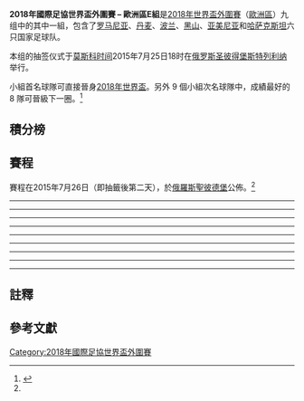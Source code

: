 '''2018年國際足協世界盃外圍賽 – 歐洲區E組'''是[[2018年國際足協世界盃|2018年世界盃]][[2018年國際足協世界盃外圍賽|外圍賽]]（[[2018年國際足協世界盃外圍賽_(歐洲區)|歐洲區]]）九组中的其中一組，包含了[[罗马尼亚国家足球队|罗马尼亚]]、[[丹麦国家足球队|丹麦]]、[[波兰国家足球队|波兰]]、[[黑山国家足球队|黑山]]、[[亚美尼亚国家足球队|亚美尼亚]]和[[哈萨克斯坦国家足球队|哈萨克斯坦]]六只国家足球队。

本组的抽签仪式于[[莫斯科时间|莫斯科时间]]2015年7月25日18时在[[俄罗斯|俄罗斯]][[圣彼得堡|圣彼得堡]][[斯特列利纳|斯特列利纳]]举行。

小組首名球隊可直接晉身[[2018年國際足協世界盃|2018年世界盃]]。另外 9 個小組次名球隊中，成績最好的 8 隊可晉級下一圈。<ref name="draw format">{{cite web |url=http://www.uefa.com/worldcup/news/newsid=2257685.html |title=FIFA World Cup qualifying draw format |publisher=UEFA.com |date=2015年6月16日 |accessdate=2015年7月25日 |deadurl=yes |archiveurl=https://web.archive.org/web/20160626094547/http://www.uefa.com/worldcup/news/newsid%3D2257685.html |archivedate=2016年6月26日 }}</ref>

== 積分榜 ==
{{2018年国际足联世界杯外围赛排名准则}}
{{2018年國際足協世界盃外圍賽 – 歐洲區E組
| expanded    = yes
| fixtures    = yes
}}

== 賽程 ==
賽程在2015年7月26日（即抽籤後第二天），於[[俄羅斯|俄羅斯]][[聖彼德堡|聖彼德堡]]公佈。<ref name="draw format" />

{{Football box
|id=Denmark v Armenia
|date={{Start date|2016|9|4|df=y}}
|time=18:00<br />(18:00 [[UTC+02:00|UTC+2]])
|team1={{fb-rt|DEN}}
|score=1–0
|report=[http://www.fifa.com/worldcup/matches/round=276483/match=300332008/index.html 報告 (FIFA)]<br />[http://www.uefa.com/worldcup/season=2018/matches/round=2000717/match=2017653/index.html 報告 (UEFA)]
|team2={{fb|ARM}}
|goals1=
*[[基斯甸·艾歷臣|基斯甸·艾歷臣]] {{goal|17}}
|goals2=
|stadium=[[帕肯球场|帕肯球场]], [[哥本哈根|哥本哈根]]
|attendance=21,745
|referee=[[Harald_Lechner|Harald Lechner]] ([[奧地利足球協會|奧地利]])
}}
{{Football box
|id=Kazakhstan v Poland
|date={{Start date|2016|9|4|df=y}}
|time=18:00<br />(22:00 [[UTC+06:00|UTC+6]])
|team1={{fb-rt|KAZ}}
|score=2–2
|report=[http://www.fifa.com/worldcup/matches/round=276483/match=300331974/index.html 報告 (FIFA)]<br />[http://www.uefa.com/worldcup/season=2018/matches/round=2000717/match=2017666/index.html 報告 (UEFA)]
|team2={{fb|POL}}
|goals1=
*[[Sergei_Khizhnichenko|Khizhnichenko]] {{goal|51||58}}
|goals2=
*[[巴爾托什·卡佩斯卡|巴爾托什·卡佩斯卡]] {{goal|9}}
*[[罗伯特·莱万多夫斯基|罗伯特·莱万多夫斯基]] {{goal|35|pen.}}
|stadium=[[阿斯塔纳竞技场|阿斯塔纳竞技场]], [[阿斯塔納|阿斯塔納]]
|attendance=19,905
|referee=[[Serdar_Gözübüyük|Serdar Gözübüyük]] ([[皇家荷蘭足球協會|荷蘭]])
}}
{{Football box
|id=Romania v Montenegro
|date={{Start date|2016|9|4|df=y}}
|time=20:45<br />(21:45 [[UTC+03:00|UTC+3]])
|team1={{fb-rt|ROU}}
|score=1–1
|report=[http://www.fifa.com/worldcup/matches/round=276483/match=300331992/index.html 報告 (FIFA)]<br />[http://www.uefa.com/worldcup/season=2018/matches/round=2000717/match=2017649/index.html 報告 (UEFA)]
|team2={{fb|MNE}}
|goals1=
*[[阿德里安·波帕|阿德里安·波帕]] {{goal|85}}
|goals2=
*[[斯蒂凡·約維蒂奇|斯蒂凡·約維蒂奇]] {{goal|87}}
|stadium=[[Cluj_Arena|Cluj Arena]], [[克卢日-纳波卡|克卢日-纳波卡]]
|attendance=25,468
|referee=[[安東尼·泰萊|安東尼·泰萊]] ([[英格蘭足球總會|英格蘭]])
}}
----
{{Football box
|id=Armenia v Romania
|date={{Start date|2016|10|8|df=y}}
|time=18:00<br />(20:00 [[UTC+04:00|UTC+4]])
|team1={{fb-rt|ARM}}
|score=0–5
|report=[http://www.fifa.com/worldcup/matches/round=276483/match=300331997/index.html 報告 (FIFA)]<br />[http://www.uefa.com/worldcup/season=2018/matches/round=2000717/match=2017661/index.html 報告 (UEFA)]
|team2={{fb|ROU}}
|goals1=
|goals2=
*[[博格丹·斯坦庫|博格丹·斯坦庫]] {{goal|4|pen.}}
*[[阿德里安·波帕|阿德里安·波帕]] {{goal|10}}
*[[Răzvan_Marin|Marin]] {{goal|12}}
*[[Nicolae_Stanciu_(footballer,_born_1993)|Stanciu]] {{goal|29}}
*[[亞歷山德魯·奇普修|亞歷山德魯·奇普修]] {{goal|60}}
|stadium=[[瓦茲根·薩爾基相共和黨體育場|瓦茲根·薩爾基相共和黨體育場]], [[葉里溫|葉里溫]]
|attendance=5,500
|referee=[[Vladislav_Bezborodov|Vladislav Bezborodov]] ([[俄羅斯足球總會|俄羅斯]])
}}
{{Football box
|id=Montenegro v Kazakhstan
|date={{Start date|2016|10|8|df=y}}
|time=18:00<br />(18:00 [[UTC+02:00|UTC+2]])
|team1={{fb-rt|MNE}}
|score=5–0
|report=[http://www.fifa.com/worldcup/matches/round=276483/match=300331998/index.html 報告 (FIFA)]<br />[http://www.uefa.com/worldcup/season=2018/matches/round=2000717/match=2017660/index.html 報告 (UEFA)]
|team2={{fb|KAZ}}
|goals1=
*[[扎科·托馬塞維奇|扎科·托馬塞維奇]] {{goal|24}}
*[[Nikola_Vukčević_(footballer,_born_1991)|Vukčević]] {{goal|59}}
*[[斯蒂凡·約維蒂奇|斯蒂凡·約維蒂奇]] {{goal|64}}
*[[法托斯·贝西拉伊|法托斯·贝西拉伊]] {{goal|73}}
*[[斯特凡·萨维奇|斯特凡·萨维奇]] {{goal|78}}
|goals2=
|stadium=[[Podgorica_City_Stadium|City Stadium]], [[波德戈里察|波德戈里察]]
|attendance=8,517
|referee=[[Robert_Schörgenhofer|Robert Schörgenhofer]] ([[奧地利足球協會|奧地利]])
}}
{{Football box
|id=Poland v Denmark
|date={{Start date|2016|10|8|df=y}}
|time=20:45<br />(20:45 [[UTC+02:00|UTC+2]])
|team1={{fb-rt|POL}}
|score=3–2
|report=[http://www.fifa.com/worldcup/matches/round=276483/match=300332005/index.html 報告 (FIFA)]<br />[http://www.uefa.com/worldcup/season=2018/matches/round=2000717/match=2017656/index.html 報告 (UEFA)]
|team2={{fb|DEN}}
|goals1=
*[[罗伯特·莱万多夫斯基|罗伯特·莱万多夫斯基]] {{goal|20||36|pen.|48}}
|goals2=
*[[卡米爾·格里克|卡米爾·格里克]] {{goal|49|o.g.}}
*[[Yussuf_Poulsen|Poulsen]] {{goal|69}}
|stadium=[[國家體育場_(華沙)|國家體育場]], [[华沙|华沙]]
|attendance=56,811
|referee=[[Gianluca_Rocchi|Gianluca Rocchi]] ([[意大利足球總會|意大利]])
}}
----
{{Football box
|id=Kazakhstan v Romania
|date={{Start date|2016|10|11|df=y}}
|time=18:00<br />(22:00 [[UTC+06:00|UTC+6]])
|team1={{fb-rt|KAZ}}
|score=0–0
|report=[http://www.fifa.com/worldcup/matches/round=276483/match=300331996/index.html 報告 (FIFA)]<br />[http://www.uefa.com/worldcup/season=2018/matches/round=2000717/match=2017664/index.html 報告 (UEFA)]
|team2={{fb|ROU}}
|goals1=
|goals2=
|stadium=[[阿斯塔纳竞技场|阿斯塔纳竞技场]], [[阿斯塔納|阿斯塔納]]
|attendance=12,346
|referee=[[Jorge_Sousa|Jorge Sousa]] ([[葡萄牙足球總會|葡萄牙]])
}}
{{Football box
|id=Denmark v Montenegro
|date={{Start date|2016|10|11|df=y}}
|time=20:45<br />(20:45 [[UTC+02:00|UTC+2]])
|team1={{fb-rt|DEN}}
|score=0–1
|report=[http://www.fifa.com/worldcup/matches/round=276483/match=300331989/index.html 報告 (FIFA)]<br />[http://www.uefa.com/worldcup/season=2018/matches/round=2000717/match=2017652/index.html 報告 (UEFA)]
|team2={{fb|MNE}}
|goals1=
|goals2=
*[[法托斯·贝西拉伊|法托斯·贝西拉伊]] {{goal|32}}
|stadium=[[帕肯球场|帕肯球场]], [[哥本哈根|哥本哈根]]
|attendance=20,852
|referee=[[阿尔贝托·乌恩蒂亚诺|阿尔贝托·乌恩蒂亚诺]] ([[西班牙皇家足球協會|西班牙]])
}}
{{Football box
|id=Poland v Armenia
|date={{Start date|2016|10|11|df=y}}
|time=20:45<br />(20:45 [[UTC+02:00|UTC+2]])
|team1={{fb-rt|POL}}
|score=2–1
|report=[http://www.fifa.com/worldcup/matches/round=276483/match=300331959/index.html 報告 (FIFA)]<br />[http://www.uefa.com/worldcup/season=2018/matches/round=2000717/match=2017657/index.html 報告 (UEFA)]
|team2={{fb|ARM}}
|goals1=
*[[Hrayr_Mkoyan|Mkoyan]] {{goal|48|o.g.}}
*[[罗伯特·莱万多夫斯基|罗伯特·莱万多夫斯基]] {{goal|90+5}}
|goals2=
*[[Marcos_Pizzelli|Pizzelli]] {{goal|50}}
|stadium=[[國家體育場_(華沙)|國家體育場]], [[华沙|华沙]]
|attendance=44,786
|referee=[[Ivan_Kružliak|Ivan Kružliak]] ([[斯洛伐克足球協會|斯洛伐克]])
}}
----
{{Football box
|id=Armenia v Montenegro
|date={{Start date|2016|11|11|df=y}}
|time=18:00<br />(21:00 [[UTC+04:00|UTC+4]])
|team1={{fb-rt|ARM}}
|score=3–2
|report=[http://www.fifa.com/worldcup/matches/round=276483/match=300331971/index.html 報告 (FIFA)]<br />[http://www.uefa.com/worldcup/season=2018/matches/round=2000717/match=2017662/index.html 報告 (UEFA)]
|team2={{fb|MNE}}
|goals1=
*[[Artak_Grigoryan_(Armenian_footballer)|A. Grigoryan]] {{goal|50}}
*[[Varazdat_Haroyan|Haroyan]] {{goal|74}}
*[[Gevorg_Ghazaryan|Ghazaryan]] {{goal|90+3}}
|goals2=
*[[Damir_Kojašević|Kojašević]] {{goal|36}}
*[[斯蒂凡·約維蒂奇|斯蒂凡·約維蒂奇]] {{goal|38}}
|stadium=[[瓦茲根·薩爾基相共和黨體育場|瓦茲根·薩爾基相共和黨體育場]], [[葉里溫|葉里溫]]
|attendance=3,500
|referee=[[Pavel_Královec|Pavel Královec]] ([[捷克足球協會|捷克]])
}}
{{Football box
|id=Denmark v Kazakhstan
|date={{Start date|2016|11|11|df=y}}
|time=20:45<br />(20:45 [[UTC+01:00|UTC+1]])
|team1={{fb-rt|DEN}}
|score=4–1
|report=[http://www.fifa.com/worldcup/matches/round=276483/match=300331987/index.html 報告 (FIFA)]<br />[http://www.uefa.com/worldcup/season=2018/matches/round=2000717/match=2017654/index.html 報告 (UEFA)]
|team2={{fb|KAZ}}
|goals1=
*[[安迪亞斯·哥尼利斯|安迪亞斯·哥尼利斯]] {{goal|15}}
*[[基斯甸·艾歷臣|基斯甸·艾歷臣]] {{goal|36|pen.|90+2}}
*[[彼德·安格臣|彼德·安格臣]] {{goal|78}}
|goals2=
*[[Gafurzhan_Suyumbayev|Suyumbayev]] {{goal|17}}
|stadium=[[帕肯球场|帕肯球场]], [[哥本哈根|哥本哈根]]
|attendance=18,901
|referee=[[Alon_Yefet|Alon Yefet]] ([[以色列足球協會|以色列]])
}}
{{Football box
|id=Romania v Poland
|date={{Start date|2016|11|11|df=y}}
|time=20:45<br />(21:45 [[UTC+02:00|UTC+2]])
|team1={{fb-rt|ROU}}
|score=0–3
|report=[http://www.fifa.com/worldcup/matches/round=276483/match=300331986/index.html 報告 (FIFA)]<br />[http://www.uefa.com/worldcup/season=2018/matches/round=2000717/match=2017648/index.html 報告 (UEFA)]
|team2={{fb|POL}}
|goals1=
|goals2=
*[[卡米爾·格羅西茨基|卡米爾·格羅西茨基]] {{goal|11}}
*[[罗伯特·莱万多夫斯基|罗伯特·莱万多夫斯基]] {{goal|83||90+1|pen.}}
|stadium=[[國家體育場_(布加勒斯特)|國家體育場]], [[布加勒斯特|布加勒斯特]]
|attendance=48,531
|referee=[[Damir_Skomina|Damir Skomina]] ([[斯洛文尼亞足球協會|斯洛文尼亞]])
}}
----
{{Football box
|id=Armenia v Kazakhstan
|date={{Start date|2017|3|26|df=y}}
|time=18:00<br />(20:00 [[UTC+04:00|UTC+4]])
|team1={{fb-rt|ARM}}
|score=2–0
|report=[http://www.fifa.com/worldcup/matches/round=276483/match=300332013/index.html 報告 (FIFA)]<br />[http://www.uefa.com/worldcup/season=2018/matches/round=2000717/match=2017663/index.html 報告 (UEFA)]
|team2={{fb|KAZ}}
|goals1=
*[[亨里希·姆希塔良|亨里希·姆希塔良]] {{goal|73}}
*[[Aras_Özbiliz|Özbiliz]] {{goal|75}}
|goals2=
|stadium=[[瓦茲根·薩爾基相共和黨體育場|瓦茲根·薩爾基相共和黨體育場]], [[葉里溫|葉里溫]]
|attendance=11,500
|referee=[[Aleksandar_Stavrev|Aleksandar Stavrev]] ([[马其顿足球协会|马其顿]])
}}
{{Football box
|id=Montenegro v Poland
|date={{Start date|2017|3|26|df=y}}
|time=20:45<br />(20:45 [[UTC+02:00|UTC+2]])
|team1={{fb-rt|MNE}}
|score=1–2
|report=[http://www.fifa.com/worldcup/matches/round=276483/match=300332033/index.html 報告 (FIFA)]<br />[http://www.uefa.com/worldcup/season=2018/matches/round=2000717/match=2017658/index.html 報告 (UEFA)]
|team2={{fb|POL}}
|goals1=
*[[Stefan_Mugoša|Mugoša]] {{goal|63}}
|goals2=
*[[罗伯特·莱万多夫斯基|罗伯特·莱万多夫斯基]] {{goal|40}}
*[[盧卡斯·皮什切克|盧卡斯·皮什切克]] {{goal|82}}
|stadium=[[Podgorica_City_Stadium|City Stadium]], [[波德戈里察|波德戈里察]]
|attendance=10,439
|referee=[[维克托·考绍伊|维克托·考绍伊]] ([[匈牙利足球總會|匈牙利]])
}}
{{Football box
|id=Romania v Denmark
|date={{Start date|2017|3|26|df=y}}
|time=20:45<br />(21:45 [[UTC+03:00|UTC+3]])
|team1={{fb-rt|ROU}}
|score=0–0
|report=[http://www.fifa.com/worldcup/matches/round=276483/match=300332041/index.html 報告 (FIFA)]<br />[http://www.uefa.com/worldcup/season=2018/matches/round=2000717/match=2017647/index.html 報告 (UEFA)]
|team2={{fb|DEN}}
|goals1=
|goals2=
|stadium=[[Cluj_Arena|Cluj Arena]], [[克卢日-纳波卡|克卢日-纳波卡]]{{refn|Romania were sanctioned by FIFA to play one home match (against Denmark on 26 March 2017) away from [[國家體育場_(布加勒斯特)|國家體育場 (布加勒斯特)]], [[布加勒斯特|布加勒斯特]] due to a series of incidents during their home match against Poland, with a possible ban on a second match subject to a probation period of two years.<ref>{{cite web |url=http://www.fifa.com/governance/news/y=2016/m=12/news=several-member-associations-sanctioned-for-incidents-during-fifa-world-2861299.html |title=Several member associations sanctioned for incidents during FIFA World Cup qualifiers and friendlies |work=FIFA.com |date=19 December 2016 |accessdate=2017-06-10 |archive-date=2019-03-06 |archive-url=https://web.archive.org/web/20190306080033/https://www.fifa.com/governance/news/y=2016/m=12/news=several-member-associations-sanctioned-for-incidents-during-fifa-world-2861299.html |dead-url=no }}</ref>|group="note"|name="Romania"}}
|attendance=26,895
|referee=[[馬田·艾堅遜|馬田·艾堅遜]] ([[英格蘭足球總會|英格蘭]])
}}
----
{{Football box
|id=Kazakhstan v Denmark
|date={{Start date|2017|6|10|df=y}}
|time=18:00<br />(22:00 [[UTC+06:00|UTC+6]])
|team1={{fb-rt|KAZ}}
|score=1–3
|report=[http://www.fifa.com/worldcup/matches/round=276483/match=300332015/index.html 報告 (FIFA)]<br />[http://www.uefa.com/worldcup/season=2018/matches/round=2000717/match=2017665/index.html 報告 (UEFA)]
|team2={{fb|DEN}}
|goals1=
*[[Islambek_Kuat|Kuat]] {{goal|76}}
|goals2=
*[[尼古拉·佐真遜|尼古拉·佐真遜]] {{goal|27}}
*[[基斯甸·艾歷臣|基斯甸·艾歷臣]] {{goal|51|pen.}}
*[[卡斯柏·杜貝治|卡斯柏·杜貝治]] {{goal|81}}
|stadium=[[阿拉木圖中央體育場|阿拉木圖中央體育場]], [[阿拉木圖|阿拉木圖]]
|attendance=19,065
|referee=[[Vladislav_Bezborodov|Vladislav Bezborodov]] ([[俄羅斯足球總會|俄羅斯]])
}}
{{Football box
|id=Montenegro v Armenia
|date={{Start date|2017|6|10|df=y}}
|time=20:45<br />(20:45 [[UTC+02:00|UTC+2]])
|team1={{fb-rt|MNE}}
|score=4–1
|report=[http://www.fifa.com/worldcup/matches/round=276483/match=300332039/index.html 報告 (FIFA)]<br />[http://www.uefa.com/worldcup/season=2018/matches/round=2000717/match=2017659/index.html 報告 (UEFA)]
|team2={{fb|ARM}}
|goals1=
*[[法托斯·贝西拉伊|法托斯·贝西拉伊]] {{goal|2}}
*[[斯蒂凡·約維蒂奇|斯蒂凡·約維蒂奇]] {{goal|28||54||82}}
|goals2=
*[[Ruslan_Koryan|Koryan]] {{goal|89}}
|stadium=[[Podgorica_City_Stadium|City Stadium]], [[波德戈里察|波德戈里察]]
|attendance=6,861
|referee=[[Kevin_Blom|Kevin Blom]] ([[皇家荷蘭足球協會|荷蘭]])
}}
{{Football box
|id=Poland v Romania
|date={{Start date|2017|6|10|df=y}}
|time=20:45<br />(20:45 [[UTC+02:00|UTC+2]])
|team1={{fb-rt|POL}}
|score=3–1
|report=[http://www.fifa.com/worldcup/matches/round=276483/match=300332012/index.html 報告 (FIFA)]<br />[http://www.uefa.com/worldcup/season=2018/matches/round=2000717/match=2017655/index.html 報告 (UEFA)]
|team2={{fb|ROU}}
|goals1=
*[[罗伯特·莱万多夫斯基|罗伯特·莱万多夫斯基]] {{goal|29|pen.|57||62|pen.}}
|goals2=
*[[博格丹·斯坦庫|博格丹·斯坦庫]] {{goal|77}}
|stadium=[[國家體育場_(華沙)|國家體育場]], [[华沙|华沙]]
|attendance=57,128
|referee=[[Ruddy_Buquet|Ruddy Buquet]] ([[法國足球總會|法國]])
}}
----
{{Football box
|id=Kazakhstan v Montenegro
|date={{Start date|2017|9|1|df=y}}
|time=18:00<br />(22:00 [[UTC+06:00|UTC+6]])
|team1={{fb-rt|KAZ}}
|score=0–3
|report=[http://www.fifa.com/worldcup/matches/round=276483/match=300332014/index.html 報告 (FIFA)]<br />[http://www.uefa.com/worldcup/season=2018/matches/round=2000717/match=2017705/index.html 報告 (UEFA)]
|team2={{fb|MNE}}
|goals1=
|goals2=
*[[Marko_Vešović|Vešović]] {{goal|31}}
*[[法托斯·贝西拉伊|法托斯·贝西拉伊]] {{goal|53}}
*[[Marko_Simić|Simić]] {{goal|63}}
|stadium=[[阿斯塔纳竞技场|阿斯塔纳竞技场]], [[阿斯塔納|阿斯塔納]]
|attendance=16,511
|referee=[[Sébastien_Delferière|Sébastien Delferière]] ([[比利時足球協會|比利時]])
}}
{{Football box
|id=Denmark v Poland
|date={{Start date|2017|9|1|df=y}}
|time=20:45<br />(20:45 [[UTC+02:00|UTC+2]])
|team1={{fb-rt|DEN}}
|score=4–0
|report=[http://www.fifa.com/worldcup/matches/round=276483/match=300332016/index.html 報告 (FIFA)]<br />[http://www.uefa.com/worldcup/season=2018/matches/round=2000717/match=2017651/index.html 報告 (UEFA)]
|team2={{fb|POL}}
|goals1=
*[[湯馬士·迪蘭尼|湯馬士·迪蘭尼]] {{goal|15}}
*[[安迪亞斯·哥尼利斯|安迪亞斯·哥尼利斯]] {{goal|42}}
*[[尼古拉·佐真遜|尼古拉·佐真遜]] {{goal|59}}
*[[基斯甸·艾歷臣|基斯甸·艾歷臣]] {{goal|80}}
|goals2=
|stadium=[[帕肯球场|帕肯球场]], [[哥本哈根|哥本哈根]]
|attendance=34,505
|referee=[[米洛拉德·馬哲|米洛拉德·馬哲]] ([[塞爾維亞足球協會|塞爾維亞]])
}}
{{Football box
|id=Romania v Armenia
|date={{Start date|2017|9|1|df=y}}
|time=20:45<br />(21:45 [[UTC+03:00|UTC+3]])
|team1={{fb-rt|ROU}}
|score=1–0
|report=[http://www.fifa.com/worldcup/matches/round=276483/match=300332029/index.html 報告 (FIFA)]<br />[http://www.uefa.com/worldcup/season=2018/matches/round=2000717/match=2017650/index.html 報告 (UEFA)]
|team2={{fb|ARM}}
|goals1=
*[[亚历山德鲁·马克西姆|亚历山德鲁·马克西姆]] {{goal|90+1}}
|goals2=
|stadium=[[國家體育場_(布加勒斯特)|國家體育場]], [[布加勒斯特|布加勒斯特]]
|attendance= 27,178
|referee=[[Ivan_Bebek|Ivan Bebek]] ([[克羅地亞足球總會|克羅地亞]])
}}
----
{{Football box
|id=Armenia v Denmark
|date={{Start date|2017|9|4|df=y}}
|time=18:00<br />(20:00 [[UTC+04:00|UTC+4]])
|team1={{fb-rt|ARM}}
|score=1–4
|report=[http://www.fifa.com/worldcup/matches/round=276483/match=300332042/index.html 報告 (FIFA)]<br />[http://www.uefa.com/worldcup/season=2018/matches/round=2000717/match=2017703/index.html 報告 (UEFA)]
|team2={{fb|DEN}}
|goals1=
*[[Ruslan_Koryan|Koryan]] {{goal|6}}
|goals2=
*[[湯馬士·迪蘭尼|湯馬士·迪蘭尼]] {{goal|16||81||90+3}}
*[[基斯甸·艾歷臣|基斯甸·艾歷臣]] {{goal|29}}
|stadium=[[瓦茲根·薩爾基相共和黨體育場|瓦茲根·薩爾基相共和黨體育場]], [[葉里溫|葉里溫]]
|attendance=6,800
|referee=[[Bobby_Madden|Bobby Madden]] ([[蘇格蘭足球協會|蘇格蘭]])
}}
{{Football box
|id=Montenegro v Romania
|date={{Start date|2017|9|4|df=y}}
|time=20:45<br />(20:45 [[UTC+02:00|UTC+2]])
|team1={{fb-rt|MNE}}
|score=1–0
|report=[http://www.fifa.com/worldcup/matches/round=276483/match=300332035/index.html 報告 (FIFA)]<br />[http://www.uefa.com/worldcup/season=2018/matches/round=2000717/match=2017701/index.html 報告 (UEFA)]
|team2={{fb|ROU}}
|goals1=
*[[斯蒂凡·約維蒂奇|斯蒂凡·約維蒂奇]] {{goal|75}}
|goals2=
|stadium=[[Podgorica_City_Stadium|City Stadium]], [[波德戈里察|波德戈里察]]
|attendance=9,452
|referee=[[Craig_Thomson_(referee)|Craig Thomson]] ([[蘇格蘭足球協會|蘇格蘭]])
}}
{{Football box
|id=Poland v Kazakhstan
|date={{Start date|2017|9|4|df=y}}
|time=20:45<br />(20:45 [[UTC+02:00|UTC+2]])
|team1={{fb-rt|POL}}
|score=3–0
|report=[http://www.fifa.com/worldcup/matches/round=276483/match=300332011/index.html 報告 (FIFA)]<br />[http://www.uefa.com/worldcup/season=2018/matches/round=2000717/match=2017700/index.html 報告 (UEFA)]
|team2={{fb|KAZ}}
|goals1=
*[[阿卡迪烏什·米利克|阿卡迪烏什·米利克]] {{goal|11}}
*[[卡米爾·格里克|卡米爾·格里克]] {{goal|74}}
*[[罗伯特·莱万多夫斯基|罗伯特·莱万多夫斯基]] {{goal|86|pen.}}
|goals2=
|stadium=[[國家體育場_(華沙)|國家體育場]], [[华沙|华沙]]
|attendance=56,963
|referee=[[Andris_Treimanis|Andris Treimanis]] ([[拉脫維亞足球總會|拉脫維亞]])
}}
----
{{Football box
|id=Armenia v Poland
|date={{Start date|2017|10|5|df=y}}
|time=18:00<br />(20:00 [[UTC+04:00|UTC+4]])
|team1={{fb-rt|ARM}}
|score=1–6
|report=[http://www.fifa.com/worldcup/matches/round=276483/match=300332034/index.html 報告 (FIFA)]<br />[http://www.uefa.com/worldcup/season=2018/matches/round=2000717/match=2017704/index.html 報告 (UEFA)]
|team2={{fb|POL}}
|goals1=
*[[Hovhannes_Hambardzumyan|Hambardzumyan]] {{goal|39}}
|goals2=
*[[卡米爾·格羅西茨基|卡米爾·格羅西茨基]] {{goal|2}}
*[[罗伯特·莱万多夫斯基|罗伯特·莱万多夫斯基]] {{goal|18||25||64}}
*[[雅库布·布瓦什奇科夫斯基|雅库布·布瓦什奇科夫斯基]] {{goal|58}}
*[[拉法爾·沃爾斯基|拉法爾·沃爾斯基]] {{goal|89}}
|stadium=[[瓦茲根·薩爾基相共和黨體育場|瓦茲根·薩爾基相共和黨體育場]], [[葉里溫|葉里溫]]
|attendance=
|referee=[[Matej_Jug|Matej Jug]] ([[斯洛文尼亞足球協會|斯洛文尼亞]])
}}
{{Football box
|id=Montenegro v Denmark
|date={{Start date|2017|10|5|df=y}}
|time=20:45<br />(20:45 [[UTC+02:00|UTC+2]])
|team1={{fb-rt|MNE}}
|score=0–1
|report=[http://www.fifa.com/worldcup/matches/round=276483/match=300332037/index.html 報告 (FIFA)]<br />[http://www.uefa.com/worldcup/season=2018/matches/round=2000717/match=2017702/index.html 報告 (UEFA)]
|team2={{fb|DEN}}
|goals1=
|goals2=
*[[基斯甸·艾歷臣|基斯甸·艾歷臣]] {{goal|16}}
|stadium=[[Podgorica_City_Stadium|City Stadium]], [[波德戈里察|波德戈里察]]
|attendance=
|referee=[[比約恩·庫伊佩爾斯|比約恩·庫伊佩爾斯]] ([[皇家荷蘭足球協會|荷蘭]])
}}
{{Football box
|id=Romania v Kazakhstan
|date={{Start date|2017|10|5|df=y}}
|time=20:45<br />(21:45 [[UTC+03:00|UTC+3]])
|team1={{fb-rt|ROU}}
|score=3–1
|report=[http://www.fifa.com/worldcup/matches/round=276483/match=300332022/index.html 報告 (FIFA)]<br />[http://www.uefa.com/worldcup/season=2018/matches/round=2000717/match=2017697/index.html 報告 (UEFA)]
|team2={{fb|KAZ}}
|goals1=
*[[Constantin_Budescu|Budescu]] {{goal|33||38|pen.}}
*[[Claudiu_Keșerü|Keșerü]] {{goal|73}}
|goals2=
*[[Bauyrzhan_Turysbek|Turysbek]] {{goal|82}}
|stadium=[[Ilie_Oană_Stadium|Ilie Oană Stadium]], [[普洛耶什蒂|普洛耶什蒂]]{{refn|Romania were sanctioned by FIFA to play one home match (against Kazakhstan on 5 October 2017) away from [[國家體育場_(布加勒斯特)|國家體育場 (布加勒斯特)]], [[布加勒斯特|布加勒斯特]] due to a series of incidents during their home match against Armenia.<ref>{{cite web |url=http://www.fifa.com/worldcup/news/y=2017/m=7/news=fifa-announces-latest-disciplinary-sanctions-for-incidents-during-fifa-2910104.html |title=FIFA announces latest disciplinary sanctions for incidents during FIFA World Cup qualifiers |work=FIFA.com |date=2 October 2017 |accessdate=2017-10-09 |archive-date=2017-10-05 |archive-url=https://web.archive.org/web/20171005052453/http://www.fifa.com/worldcup/news/y=2017/m=7/news=fifa-announces-latest-disciplinary-sanctions-for-incidents-during-fifa-2910104.html |dead-url=no }}</ref>|group="note"|name="Romania-2"}}
|attendance=
|referee=[[Sandro_Schärer|Sandro Schärer]] ([[瑞士足球協會|瑞士]])
}}
----
{{Football box
|id=Denmark v Romania
|date={{Start date|2017|10|8|df=y}}
|time=18:00<br />(18:00 [[UTC+02:00|UTC+2]])
|team1={{fb-rt|DEN}}
|score=1–1
|report=[http://www.fifa.com/worldcup/matches/round=276483/match=300332027/index.html 報告 (FIFA)]<br />[http://www.uefa.com/worldcup/season=2018/matches/round=2000717/match=2017698/index.html 報告 (UEFA)]
|team2={{fb|ROU}}
|goals1=
*[[基斯甸·艾歷臣|基斯甸·艾歷臣]] {{goal|59|pen.}}
|goals2=
*[[Ciprian_Deac|Deac]] {{goal|88}}
|stadium=[[帕肯球场|帕肯球场]], [[哥本哈根|哥本哈根]]
|attendance=
|referee=[[德尼兹·艾泰金|德尼兹·艾泰金]] ([[德國足球協會|德國]])
}}
{{Football box
|id=Kazakhstan v Armenia
|date={{Start date|2017|10|8|df=y}}
|time=18:00<br />(22:00 [[UTC+06:00|UTC+6]])
|team1={{fb-rt|KAZ}}
|score=1–1
|report=[http://www.fifa.com/worldcup/matches/round=276483/match=300332023/index.html 報告 (FIFA)]<br />[http://www.uefa.com/worldcup/season=2018/matches/round=2000717/match=2017706/index.html 報告 (UEFA)]
|team2={{fb|ARM}}
|goals1=
*[[Bauyrzhan_Turysbek|Turysbek]] {{goal|62}}
|goals2=
*[[亨里希·姆希塔良|亨里希·姆希塔良]] {{goal|26}}
|stadium=[[阿斯塔纳竞技场|阿斯塔纳竞技场]], [[阿斯塔納|阿斯塔納]]
|attendance=
|referee=[[Alexandru_Tean|Alexandru Tean]] ([[摩爾多瓦足球協會|摩爾多瓦]])
}}
{{Football box
|id=Poland v Montenegro
|date={{Start date|2017|10|8|df=y}}
|time=18:00<br />(18:00 [[UTC+02:00|UTC+2]])
|team1={{fb-rt|POL}}
|score=4–2
|report=[http://www.fifa.com/worldcup/matches/round=276483/match=300332017/index.html 報告 (FIFA)]<br />[http://www.uefa.com/worldcup/season=2018/matches/round=2000717/match=2017699/index.html 報告 (UEFA)]
|team2={{fb|MNE}}
|goals1=
*[[克日什托夫·马辛斯基|克日什托夫·马辛斯基]] {{goal|6}}
*[[卡米爾·格羅西茨基|卡米爾·格羅西茨基]] {{goal|16}}
*[[罗伯特·莱万多夫斯基|罗伯特·莱万多夫斯基]] {{goal|86}}
*[[菲利普·斯托伊科維奇|菲利普·斯托伊科維奇]] {{goal|89|o.g.}}
|goals2=
*[[Stefan_Mugoša|Mugoša]] {{goal|78}}
*[[Nikola_Vukčević_(footballer,_born_1991)|Vukčević]] {{goal|83}}
|stadium=[[國家體育場_(華沙)|國家體育場]], [[华沙|华沙]]
|attendance=
|referee=[[Daniele_Orsato|Daniele Orsato]] ([[意大利足球總會|意大利]])
}}

== 註釋 ==
{{Reflist|group = "note"}}

== 參考文獻 ==
{{Reflist}}
{{2018年國際足協世界盃外圍賽}}
{{國際足協世界盃}}
[[Category:2018年國際足協世界盃外圍賽|Category:2018年國際足協世界盃外圍賽]]